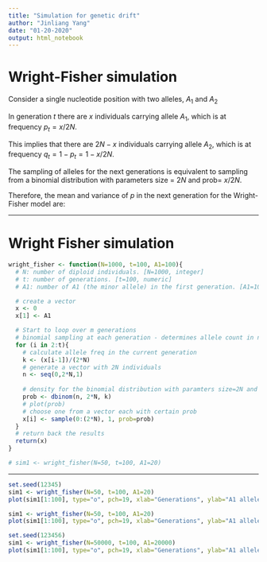 ```yaml
---
title: "Simulation for genetic drift"
author: "Jinliang Yang"
date: "01-20-2020"
output: html_notebook
---
```


# Wright-Fisher simulation

Consider a single nucleotide position with two alleles, $A_1$ and $A_2$

In generation $t$ there are $x$ individuals carrying allele $A_1$, which is at frequency $p_t = x/2N$.

This implies that there are $2N - x$ individuals carrying allele $A_2$, which is at frequency $q_t = 1- p_t= 1- x/2N$.

The sampling of alleles for the next generations is equivalent to sampling from a binomial distribution with parameters size = $2N$ and prob= $x/2N$.

Therefore, the mean and variance of $p$ in the next generation for the Wright-Fisher model are:


\begin{align*}
E(p_t) &= p_t \\
Var(p_{t+1}) &= p_tq_t/2N 
\end{align*}


---

# Wright Fisher simulation


```r
wright_fisher <- function(N=1000, t=100, A1=100){
  # N: number of diploid individuals. [N=1000, integer]
  # t: number of generations. [t=100, numeric]
  # A1: number of A1 (the minor allele) in the first generation. [A1=10, integer]

  # create a vector 
  x <- 0
  x[1] <- A1

  # Start to loop over m generations
  # binomial sampling at each generation - determines allele count in next generations
  for (i in 2:t){
    # calculate allele freq in the current generation
    k <- (x[i-1])/(2*N)
    # generate a vector with 2N individuals
    n <- seq(0,2*N,1)
    
    # density for the binomial distribution with paramters size=2N and prob=k
    prob <- dbinom(n, 2*N, k)
    # plot(prob)
    # choose one from a vector each with certain prob
    x[i] <- sample(0:(2*N), 1, prob=prob)
  }
  # return back the results
  return(x)
}

# sim1 <- wright_fisher(N=50, t=100, A1=20)
```

---

```r
set.seed(12345)
sim1 <- wright_fisher(N=50, t=100, A1=20)
plot(sim1[1:100], type="o", pch=19, xlab="Generations", ylab="A1 allele count")

sim1 <- wright_fisher(N=50, t=100, A1=20)
plot(sim1[1:100], type="o", pch=19, xlab="Generations", ylab="A1 allele count")

```


```r
set.seed(123456)
sim1 <- wright_fisher(N=50000, t=100, A1=20000)
plot(sim1[1:100], type="o", pch=19, xlab="Generations", ylab="A1 allele count")
```
